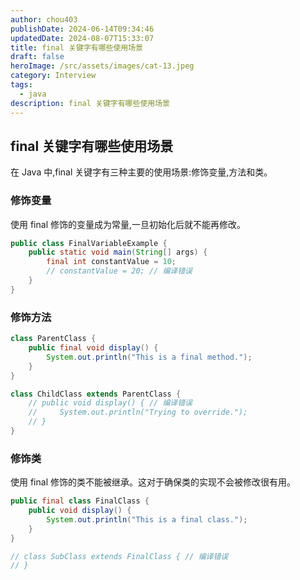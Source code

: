 ```yaml
---
author: chou403
publishDate: 2024-06-14T09:34:46
updatedDate: 2024-08-07T15:33:07
title: final 关键字有哪些使用场景
draft: false
heroImage: /src/assets/images/cat-13.jpeg
category: Interview
tags:
  - java
description: final 关键字有哪些使用场景
---
```


## final 关键字有哪些使用场景

在 Java 中,final 关键字有三种主要的使用场景:修饰变量,方法和类。

### 修饰变量

使用 final 修饰的变量成为常量,一旦初始化后就不能再修改。

```java
public class FinalVariableExample {
    public static void main(String[] args) {
        final int constantValue = 10;
        // constantValue = 20; // 编译错误
    }
}
```

### 修饰方法

```java
class ParentClass {
    public final void display() {
        System.out.println("This is a final method.");
    }
}

class ChildClass extends ParentClass {
    // public void display() { // 编译错误
    //     System.out.println("Trying to override.");
    // }
}
```

### 修饰类

使用 final 修饰的类不能被继承。这对于确保类的实现不会被修改很有用。

```java
public final class FinalClass {
    public void display() {
        System.out.println("This is a final class.");
    }
}

// class SubClass extends FinalClass { // 编译错误
// }
```
